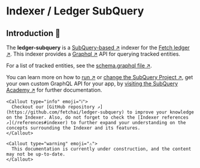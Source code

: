 
# Indexer / Ledger SubQuery

##  Introduction 🚀

The **ledger-subquery** is a [SubQuery-based ↗️](https://www.subquery.network/) indexer for the [Fetch ledger ↗️](/concepts/fetch-network/ledger/intro). This indexer provides a [Graphql ↗️](https://www.subquery.network/) API for querying tracked entities.

For a list of tracked entities, see the [schema.graphql file ↗️](https://github.com/fetchai/ledger-subquery/blob/main/schema.graphql).

You can learn more on how to [run ↗️](https://academy.subquery.network/run_publish/run.html) or [change the SubQuery Project ↗️](https://academy.subquery.network/quickstart/quickstart_chains/cosmos.html), get your own custom GraphQL API for your app, by [visiting the SubQuery Academy ↗️](https://academy.subquery.network/) for further documentation.

    <Callout type="info" emoji="ℹ️">
      Checkout our [GitHub repository ↗️](https://github.com/fetchai/ledger-subquery) to improve your knowledge on the Indexer. Also, do not forget to check the [Indexer references ↗️](/references#indexer) to further expand your understanding on the concepts surrounding the Indexer and its features.
    </Callout>

    <Callout type="warning" emoji="⚠️">
      This documentation is currently under construction, and the content may not be up-to-date.
    </Callout>
